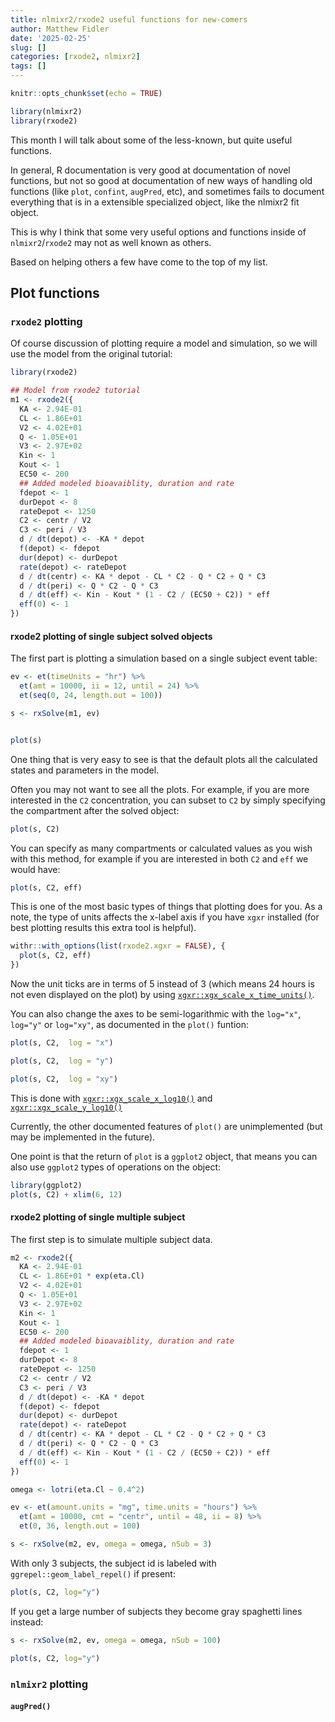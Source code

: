 ```yaml
---
title: nlmixr2/rxode2 useful functions for new-comers
author: Matthew Fidler
date: '2025-02-25'
slug: []
categories: [rxode2, nlmixr2]
tags: []
---
```


```r
knitr::opts_chunk$set(echo = TRUE)

library(nlmixr2)
library(rxode2)
```

This month I will talk about some of the less-known, but quite useful
functions.

In general, R documentation is very good at documentation of novel
functions, but not so good at documentation of new ways of handling
old functions (like `plot`, `confint`, `augPred`, etc), and sometimes
fails to document everything that is in a extensible specialized
object, like the nlmixr2 fit object.

This is why I think that some very useful options and functions inside
of `nlmixr2`/`rxode2` may not as well known as others.

Based on helping others a few have come to the top of my list.

## Plot functions

### `rxode2` plotting

Of course discussion of plotting require a model and simulation, so we
will use the model from the original tutorial:

```r

library(rxode2)

## Model from rxode2 tutorial
m1 <- rxode2({
  KA <- 2.94E-01
  CL <- 1.86E+01
  V2 <- 4.02E+01
  Q <- 1.05E+01
  V3 <- 2.97E+02
  Kin <- 1
  Kout <- 1
  EC50 <- 200
  ## Added modeled bioavaiblity, duration and rate
  fdepot <- 1
  durDepot <- 8
  rateDepot <- 1250
  C2 <- centr / V2
  C3 <- peri / V3
  d / dt(depot) <- -KA * depot
  f(depot) <- fdepot
  dur(depot) <- durDepot
  rate(depot) <- rateDepot
  d / dt(centr) <- KA * depot - CL * C2 - Q * C2 + Q * C3
  d / dt(peri) <- Q * C2 - Q * C3
  d / dt(eff) <- Kin - Kout * (1 - C2 / (EC50 + C2)) * eff
  eff(0) <- 1
})
```

#### rxode2 plotting of single subject solved objects

The first part is plotting a simulation based on a single subject event
table:

```r
ev <- et(timeUnits = "hr") %>%
  et(amt = 10000, ii = 12, until = 24) %>%
  et(seq(0, 24, length.out = 100))

s <- rxSolve(m1, ev)


plot(s)
```

One thing that is very easy to see is that the default plots all the
calculated states and parameters in the model.

Often you may not want to see all the plots.  For example, if you are
more interested in the `C2` concentration, you can subset to `C2` by
simply specifying the compartment after the solved object:

```r
plot(s, C2)
```

You can specify as many compartments or calculated values as you wish
with this method, for example if you are interested in both `C2` and
`eff` we would have:

```r
plot(s, C2, eff)
```


This is one of the most basic types of things that plotting does for
you.  As a note, the type of units affects the x-label axis if you
have `xgxr` installed (for best plotting results this extra tool is
helpful).

```r
withr::with_options(list(rxode2.xgxr = FALSE), {
  plot(s, C2, eff)
})
```

Now the unit ticks are in terms of 5 instead of 3 (which means 24
hours is not even displayed on the plot) by using
[`xgxr::xgx_scale_x_time_units()`](https://rdrr.io/cran/xgxr/man/xgx_scale_x_time_units.html).

You can also change the axes to be semi-logarithmic with the
`log="x"`, `log="y"` or `log="xy"`, as documented in the `plot()`
funtion:

```r
plot(s, C2,  log = "x")

plot(s, C2,  log = "y")

plot(s, C2,  log = "xy")
```

This is done with [`xgxr::xgx_scale_x_log10()`](https://www.rdocumentation.org/packages/xgxr/versions/1.1.2/topics/xgx_scale_x_log10) and [`xgxr::xgx_scale_y_log10()`](https://www.rdocumentation.org/packages/xgxr/versions/1.1.2/topics/xgx_scale_y_log10)

Currently, the other documented features of `plot()` are unimplemented
(but may be implemented in the future).

One point is that the return of `plot` is a `ggplot2` object, that
means you can also use `ggplot2` types of operations on the object:

```r
library(ggplot2)
plot(s, C2) + xlim(6, 12)
```

#### rxode2 plotting of single multiple subject

The first step is to simulate multiple subject data.


```r
m2 <- rxode2({
  KA <- 2.94E-01
  CL <- 1.86E+01 * exp(eta.Cl)
  V2 <- 4.02E+01
  Q <- 1.05E+01
  V3 <- 2.97E+02
  Kin <- 1
  Kout <- 1
  EC50 <- 200
  ## Added modeled bioavaiblity, duration and rate
  fdepot <- 1
  durDepot <- 8
  rateDepot <- 1250
  C2 <- centr / V2
  C3 <- peri / V3
  d / dt(depot) <- -KA * depot
  f(depot) <- fdepot
  dur(depot) <- durDepot
  rate(depot) <- rateDepot
  d / dt(centr) <- KA * depot - CL * C2 - Q * C2 + Q * C3
  d / dt(peri) <- Q * C2 - Q * C3
  d / dt(eff) <- Kin - Kout * (1 - C2 / (EC50 + C2)) * eff
  eff(0) <- 1
})

omega <- lotri(eta.Cl ~ 0.4^2)

ev <- et(amount.units = "mg", time.units = "hours") %>%
  et(amt = 10000, cmt = "centr", until = 48, ii = 8) %>%
  et(0, 36, length.out = 100)

s <- rxSolve(m2, ev, omega = omega, nSub = 3)

```

With only 3 subjects, the subject id is labeled with
`ggrepel::geom_label_repel()` if present:

```r
plot(s, C2, log="y")
```

If you get a large number of subjects they become gray spaghetti lines instead:

```r
s <- rxSolve(m2, ev, omega = omega, nSub = 100)

plot(s, C2, log="y")
```



### `nlmixr2` plotting

#### `augPred()`
